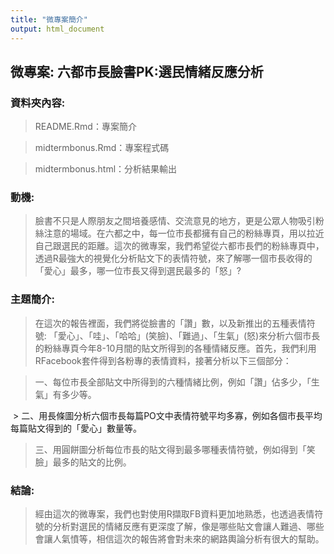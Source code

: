 ---
title: "微專案簡介"
output: html_document
---

## 微專案: 六都市長臉書PK:選民情緒反應分析

### 資料夾內容:
  > README.Rmd：專案簡介
  
  > midtermbonus.Rmd：專案程式碼
  
  > midtermbonus.html：分析結果輸出

### 動機: 
  > 臉書不只是人際朋友之間培養感情、交流意見的地方，更是公眾人物吸引粉絲注意的場域。在六都之中，每一位市長都擁有自己的粉絲專頁，用以拉近自己跟選民的距離。這次的微專案，我們希望從六都市長們的粉絲專頁中，透過R最強大的視覺化分析貼文下的表情符號，來了解哪一個市長收得的「愛心」最多，哪一位市長又得到選民最多的「怒」?
  
### 主題簡介:
  > 在這次的報告裡面，我們將從臉書的「讚」數，以及新推出的五種表情符號: 「愛心」、「哇」、「哈哈」(笑臉)、「難過」、「生氣」(怒)來分析六個市長的粉絲專頁今年8-10月間的貼文所得到的各種情緒反應。首先，我們利用RFacebook套件得到各粉專的表情資料，接著分析以下三個部分：
  
  > 一、每位市長全部貼文中所得到的六種情緒比例，例如「讚」佔多少，「生氣」有多少等。
  
  > 二、用長條圖分析六個市長每篇PO文中表情符號平均多寡，例如各個市長平均每篇貼文得到的「愛心」數量等。
  
  > 三、用圓餅圖分析每位市長的貼文得到最多哪種表情符號，例如得到「笑臉」最多的貼文的比例。
  
### 結論:
  > 經由這次的微專案，我們也對使用R擷取FB資料更加地熟悉，也透過表情符號的分析對選民的情緒反應有更深度了解，像是哪些貼文會讓人難過、哪些會讓人氣憤等，相信這次的報告將會對未來的網路輿論分析有很大的幫助。
